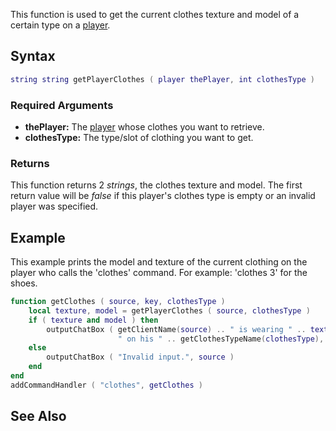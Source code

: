 
{{Server client function}}
{{Deprecated|getPedClothes|}}

This function is used to get the current clothes texture and model of a certain type on a [[/player.md|player]].

==Syntax==
<syntaxhighlight lang="lua">
string string getPlayerClothes ( player thePlayer, int clothesType )
</syntaxhighlight>

===Required Arguments===
*'''thePlayer:''' The [[/player.md|player]] whose clothes you want to retrieve.
*'''clothesType:''' The type/slot of clothing you want to get.
{{Clothes Textures}}

===Returns===
This function returns 2 ''strings'', the clothes texture and model. The first return value will be ''false'' if this player's clothes type is empty or an invalid player was specified.

==Example==
This example prints the model and texture of the current clothing on the player who calls the 'clothes' command. For example: 'clothes 3' for the shoes.
<syntaxhighlight lang="lua">
function getClothes ( source, key, clothesType )
    local texture, model = getPlayerClothes ( source, clothesType )
    if ( texture and model ) then
        outputChatBox ( getClientName(source) .. " is wearing " .. texture .. " " .. model ..
                        " on his " .. getClothesTypeName(clothesType), source )
    else
        outputChatBox ( "Invalid input.", source )
    end
end
addCommandHandler ( "clothes", getClothes )
</syntaxhighlight>

==See Also==
{{Player functions}}
